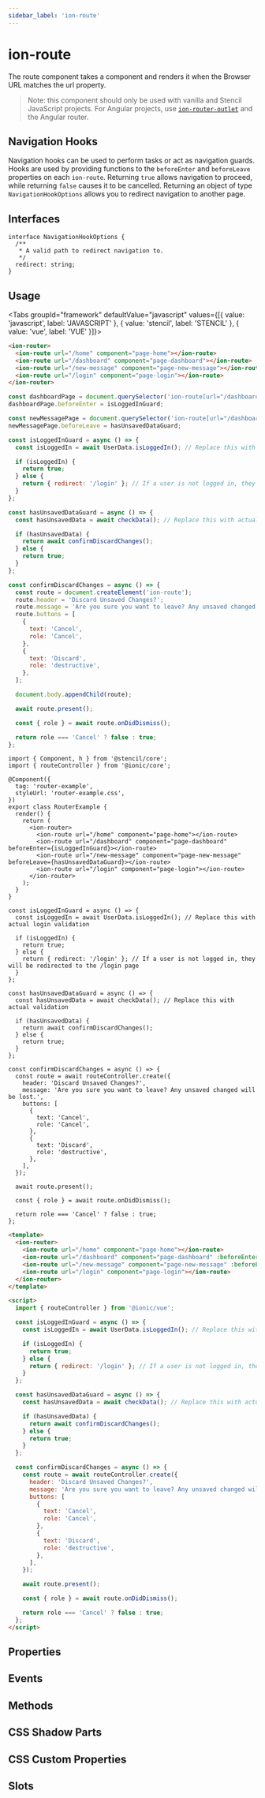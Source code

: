 ```yaml
---
sidebar_label: 'ion-route'
---
```




# ion-route

The route component takes a component and renders it when the Browser URL matches the url property.

> Note: this component should only be used with vanilla and Stencil JavaScript projects. For Angular projects, use [`ion-router-outlet`](router-outlet) and the Angular router.

## Navigation Hooks

Navigation hooks can be used to perform tasks or act as navigation guards. Hooks are used by providing functions to the `beforeEnter` and `beforeLeave` properties on each `ion-route`. Returning `true` allows navigation to proceed, while returning `false` causes it to be cancelled. Returning an object of type `NavigationHookOptions` allows you to redirect navigation to another page.

## Interfaces

```tsx
interface NavigationHookOptions {
  /**
   * A valid path to redirect navigation to.
   */
  redirect: string;
}
```

## Usage

<Tabs groupId="framework" defaultValue="javascript" values={[{ value: 'javascript', label: 'JAVASCRIPT' }, { value: 'stencil', label: 'STENCIL' }, { value: 'vue', label: 'VUE' }]}>

<TabItem value="javascript">

```html
<ion-router>
  <ion-route url="/home" component="page-home"></ion-route>
  <ion-route url="/dashboard" component="page-dashboard"></ion-route>
  <ion-route url="/new-message" component="page-new-message"></ion-route>
  <ion-route url="/login" component="page-login"></ion-route>
</ion-router>
```

```javascript
const dashboardPage = document.querySelector('ion-route[url="/dashboard"]');
dashboardPage.beforeEnter = isLoggedInGuard;

const newMessagePage = document.querySelector('ion-route[url="/dashboard"]');
newMessagePage.beforeLeave = hasUnsavedDataGuard;

const isLoggedInGuard = async () => {
  const isLoggedIn = await UserData.isLoggedIn(); // Replace this with actual login validation

  if (isLoggedIn) {
    return true;
  } else {
    return { redirect: '/login' }; // If a user is not logged in, they will be redirected to the /login page
  }
};

const hasUnsavedDataGuard = async () => {
  const hasUnsavedData = await checkData(); // Replace this with actual validation

  if (hasUnsavedData) {
    return await confirmDiscardChanges();
  } else {
    return true;
  }
};

const confirmDiscardChanges = async () => {
  const route = document.createElement('ion-route');
  route.header = 'Discard Unsaved Changes?';
  route.message = 'Are you sure you want to leave? Any unsaved changed will be lost.';
  route.buttons = [
    {
      text: 'Cancel',
      role: 'Cancel',
    },
    {
      text: 'Discard',
      role: 'destructive',
    },
  ];

  document.body.appendChild(route);

  await route.present();

  const { role } = await route.onDidDismiss();

  return role === 'Cancel' ? false : true;
};
```

</TabItem>

<TabItem value="stencil">

```tsx
import { Component, h } from '@stencil/core';
import { routeController } from '@ionic/core';

@Component({
  tag: 'router-example',
  styleUrl: 'router-example.css',
})
export class RouterExample {
  render() {
    return (
      <ion-router>
        <ion-route url="/home" component="page-home"></ion-route>
        <ion-route url="/dashboard" component="page-dashboard" beforeEnter={isLoggedInGuard}></ion-route>
        <ion-route url="/new-message" component="page-new-message" beforeLeave={hasUnsavedDataGuard}></ion-route>
        <ion-route url="/login" component="page-login"></ion-route>
      </ion-router>
    );
  }
}

const isLoggedInGuard = async () => {
  const isLoggedIn = await UserData.isLoggedIn(); // Replace this with actual login validation

  if (isLoggedIn) {
    return true;
  } else {
    return { redirect: '/login' }; // If a user is not logged in, they will be redirected to the /login page
  }
};

const hasUnsavedDataGuard = async () => {
  const hasUnsavedData = await checkData(); // Replace this with actual validation

  if (hasUnsavedData) {
    return await confirmDiscardChanges();
  } else {
    return true;
  }
};

const confirmDiscardChanges = async () => {
  const route = await routeController.create({
    header: 'Discard Unsaved Changes?',
    message: 'Are you sure you want to leave? Any unsaved changed will be lost.',
    buttons: [
      {
        text: 'Cancel',
        role: 'Cancel',
      },
      {
        text: 'Discard',
        role: 'destructive',
      },
    ],
  });

  await route.present();

  const { role } = await route.onDidDismiss();

  return role === 'Cancel' ? false : true;
};
```

</TabItem>

<TabItem value="vue">

```html
<template>
  <ion-router>
    <ion-route url="/home" component="page-home"></ion-route>
    <ion-route url="/dashboard" component="page-dashboard" :beforeEnter="isLoggedInGuard"></ion-route>
    <ion-route url="/new-message" component="page-new-message" :beforeLeave="hasUnsavedDataGuard"></ion-route>
    <ion-route url="/login" component="page-login"></ion-route>
  </ion-router>
</template>

<script>
  import { routeController } from '@ionic/vue';

  const isLoggedInGuard = async () => {
    const isLoggedIn = await UserData.isLoggedIn(); // Replace this with actual login validation

    if (isLoggedIn) {
      return true;
    } else {
      return { redirect: '/login' }; // If a user is not logged in, they will be redirected to the /login page
    }
  };

  const hasUnsavedDataGuard = async () => {
    const hasUnsavedData = await checkData(); // Replace this with actual validation

    if (hasUnsavedData) {
      return await confirmDiscardChanges();
    } else {
      return true;
    }
  };

  const confirmDiscardChanges = async () => {
    const route = await routeController.create({
      header: 'Discard Unsaved Changes?',
      message: 'Are you sure you want to leave? Any unsaved changed will be lost.',
      buttons: [
        {
          text: 'Cancel',
          role: 'Cancel',
        },
        {
          text: 'Discard',
          role: 'destructive',
        },
      ],
    });

    await route.present();

    const { role } = await route.onDidDismiss();

    return role === 'Cancel' ? false : true;
  };
</script>
```

</TabItem>

</Tabs>

## Properties

<Props />

## Events

<Events />

## Methods

<Methods />

## CSS Shadow Parts

<Parts />

## CSS Custom Properties

<CustomProps />

## Slots

<Slots />
